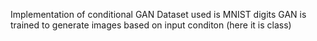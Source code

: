 Implementation of conditional GAN
Dataset used is MNIST digits
GAN is trained to generate images based on input conditon (here it is class)


